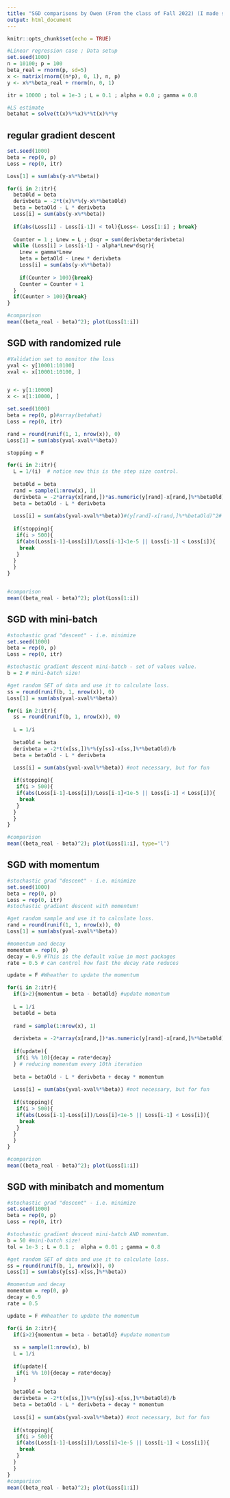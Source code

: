 ---
title: "SGD comparisons by Owen (From the class of Fall 2022) (I made some minor adjustments and additions)"
output: html_document
---

```{r setup, include=FALSE}
knitr::opts_chunk$set(echo = TRUE)
```
  
```{r, echo=TRUE}
#Linear regression case ; Data setup
set.seed(1000)
n = 10100; p = 100
beta_real = rnorm(p, sd=5) 
x <- matrix(rnorm((n*p), 0, 1), n, p)
y <- x%*%beta_real + rnorm(n, 0, 1)

itr = 10000 ; tol = 1e-3 ; L = 0.1 ; alpha = 0.0 ; gamma = 0.8

#LS estimate
betahat = solve(t(x)%*%x)%*%t(x)%*%y
```

## regular gradient descent

```{r, echo=TRUE}
set.seed(1000)
beta = rep(0, p)
Loss = rep(0, itr)

Loss[1] = sum(abs(y-x%*%beta))

for(i in 2:itr){
  betaOld = beta
  derivbeta = -2*t(x)%*%(y-x%*%betaOld)
  beta = betaOld - L * derivbeta
  Loss[i] = sum(abs(y-x%*%beta))
  
  if(abs(Loss[i] - Loss[i-1]) < tol){Loss<- Loss[1:i] ; break}
  
  Counter = 1 ; Lnew = L ; dsqr = sum(derivbeta*derivbeta)
  while (Loss[i] > Loss[i-1] - alpha*Lnew*dsqr){
    Lnew = gamma*Lnew
    beta = betaOld - Lnew * derivbeta
    Loss[i] = sum(abs(y-x%*%beta))
    
    if(Counter > 100){break}
    Counter = Counter + 1
  }
  if(Counter > 100){break}
}

#comparison
mean((beta_real - beta)^2); plot(Loss[1:i])
```

## SGD with randomized rule

```{r, echo=TRUE}
#Validation set to monitor the loss
yval <- y[10001:10100]
xval <- x[10001:10100, ]


y <- y[1:10000]
x <- x[1:10000, ]

set.seed(1000)
beta = rep(0, p)#array(betahat)
Loss = rep(0, itr)

rand = round(runif(1, 1, nrow(x)), 0)
Loss[1] = sum(abs(yval-xval%*%beta))

stopping = F

for(i in 2:itr){
  L = 1/(i)  # notice now this is the step size control.
  
  betaOld = beta
  rand = sample(1:nrow(x), 1)
  derivbeta = -2*array(x[rand,])*as.numeric(y[rand]-x[rand,]%*%betaOld)
  beta = betaOld - L * derivbeta
  
  Loss[i] = sum(abs(yval-xval%*%beta))#(y[rand]-x[rand,]%*%betaOld)^2# #not necessary, but for fun
  
  if(stopping){
   if(i > 500){
   if(abs(Loss[i-1]-Loss[i])/Loss[i-1]<1e-5 || Loss[i-1] < Loss[i]){
    break
   } 
  } 
  }
}


#comparison
mean((beta_real - beta)^2); plot(Loss[1:i])

```

## SGD with mini-batch

```{r, echo=TRUE}
#stochastic grad "descent" - i.e. minimize
set.seed(1000)
beta = rep(0, p)
Loss = rep(0, itr)

#stochastic gradient descent mini-batch - set of values value.
b = 2 # mini-batch size!

#get random SET of data and use it to calculate loss.
ss = round(runif(b, 1, nrow(x)), 0)
Loss[1] = sum(abs(yval-xval%*%beta))

for(i in 2:itr){
  ss = round(runif(b, 1, nrow(x)), 0)
  
  L = 1/i  
  
  betaOld = beta
  derivbeta = -2*t(x[ss,])%*%(y[ss]-x[ss,]%*%betaOld)/b
  beta = betaOld - L * derivbeta

  Loss[i] = sum(abs(yval-xval%*%beta)) #not necessary, but for fun
  
  if(stopping){
   if(i > 500){
   if(abs(Loss[i-1]-Loss[i])/Loss[i-1]<1e-5 || Loss[i-1] < Loss[i]){
    break
   } 
  } 
  }
}

#comparison
mean((beta_real - beta)^2); plot(Loss[1:i], type='l')

```

## SGD with momentum

```{r, echo=TRUE}
#stochastic grad "descent" - i.e. minimize
set.seed(1000)
beta = rep(0, p)
Loss = rep(0, itr)
#stochastic gradient descent with momentum!

#get random sample and use it to calculate loss.
rand = round(runif(1, 1, nrow(x)), 0)
Loss[1] = sum(abs(yval-xval%*%beta))

#momentum and decay
momentum = rep(0, p)
decay = 0.9 #This is the default value in most packages
rate = 0.5 # can control how fast the decay rate reduces 

update = F #Wheather to update the momentum

for(i in 2:itr){
  if(i>2){momentum = beta - betaOld} #update momentum
  
  L = 1/i
  betaOld = beta
  
  rand = sample(1:nrow(x), 1)
  
  derivbeta = -2*array(x[rand,])*as.numeric(y[rand]-x[rand,]%*%betaOld)
  
  if(update){
   if(i %% 10){decay = rate*decay} 
  } # reducing momentum every 10th iteration
  
  beta = betaOld - L * derivbeta + decay * momentum
  
  Loss[i] = sum(abs(yval-xval%*%beta)) #not necessary, but for fun
  
  if(stopping){
   if(i > 500){
   if(abs(Loss[i-1]-Loss[i])/Loss[i]<1e-5 || Loss[i-1] < Loss[i]){
    break
   } 
  } 
  }
}

#comparison
mean((beta_real - beta)^2); plot(Loss[1:i])

```

## SGD with minibatch and momentum

```{r, echo=TRUE}
#stochastic grad "descent" - i.e. minimize
set.seed(1000)
beta = rep(0, p)
Loss = rep(0, itr)

#stochastic gradient descent mini-batch AND momentum.
b = 50 #mini-batch size!
tol = 1e-3 ; L = 0.1 ;  alpha = 0.01 ; gamma = 0.8 

#get random SET of data and use it to calculate loss.
ss = round(runif(b, 1, nrow(x)), 0)
Loss[1] = sum(abs(y[ss]-x[ss,]%*%beta))

#momentum and decay
momentum = rep(0, p)
decay = 0.9
rate = 0.5

update = F #Wheather to update the momentum

for(i in 2:itr){
  if(i>2){momentum = beta - betaOld} #update momentum
  
  ss = sample(1:nrow(x), b)
  L = 1/i  
  
  if(update){
   if(i %% 10){decay = rate*decay} 
  }
  
  betaOld = beta
  derivbeta = -2*t(x[ss,])%*%(y[ss]-x[ss,]%*%betaOld)/b
  beta = betaOld - L * derivbeta + decay * momentum
  
  Loss[i] = sum(abs(yval-xval%*%beta)) #not necessary, but for fun
  
  if(stopping){
   if(i > 500){
   if(abs(Loss[i-1]-Loss[i])/Loss[i]<1e-5 || Loss[i-1] < Loss[i]){
    break
   } 
  } 
  }
}
#comparison
mean((beta_real - beta)^2); plot(Loss[1:i])

```

